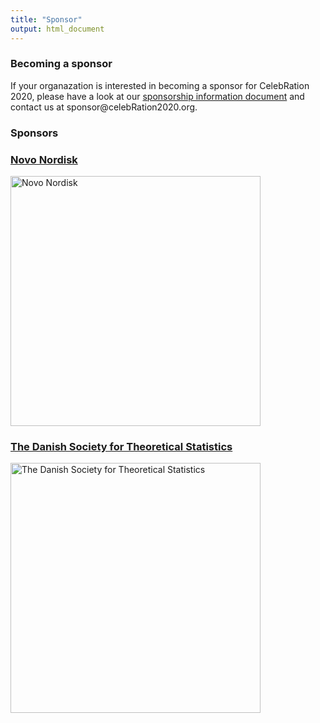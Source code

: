 ```yaml
---
title: "Sponsor"
output: html_document
---
```


### Becoming a sponsor

If your organazation is interested in becoming a sponsor for CelebRation 2020, please have a look at our <a href="files/sponsorinfo.pdf">sponsorship information document</a> and contact us at sponsor@celebRation2020.org.  



### Sponsors


<a href="https://www.novonordisk.com/"> <h3>Novo Nordisk</h3></a>

<img src="./pics/novologo.png" alt="Novo Nordisk" style="width:400px">


<a href = "https://www.dsts.dk"> <h3>The Danish Society for Theoretical Statistics</h3></a>


<img src="./pics/DSTSlogo.png" alt="The Danish Society for Theoretical Statistics" style="width:400px">
